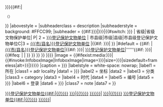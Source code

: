 {{Infobox
|bodystyle =
|bodyclass = vcard
|aboveclass = fn
|above = {{{名称|{{{name|{{PAGENAME}}}}}}}}{{#if:{{{子项<includeonly>|</includeonly>}}}|<br /><div style="font-size: smaller">（{{{子项}}}）</div>}}
|abovestyle = 
|subheaderclass = description
|subheaderstyle = background: #FFCC99;
|subheader = {{#if:{{{列表|{{{list|}}}}}}|{{{列表|{{{list|}}}}}}|{{#switch: {{{级别|{{{grade|}}}}}}
| 省级|省级文物保护单位| P| 2 = [[{{{省区市|{{{省名}}}}}}登记保护文物单位]][[Category:{{{省区市|{{{省名}}}}}}登记保护文物单位{{#if:{{{1|}}}|{{!}}{{{1|}}}}}]]
| 市县级|市级|县级|市县级登记保护文物单位C|3 = [[{{{市/县名}}}登记保护文物单位]][[Category:{{{市/县名}}}登记保护文物单位{{#if:{{{1|}}}|{{!}}{{{1|}}}}}]]
|{{#if: {{{Cat|{{{cat|}}}}}}| [[Category:{{{Cat|{{{cat|{{{CAT|全国重点文物保护单位}}}}}}}}}|{{{1|}}}{{PAGENAME}}]] }}
|#default = {{#if: {{{市/县名|}}}| [[{{{市/县名}}}登记保护文物单位]][[Category:{{{市/县名}}}登记保护文物单位{{#if:{{{1|}}}|{{!}}{{{1|}}}}}]]|{{#if: {{{省区市|{{{省名|}}}}}}|  [[{{{省区市|{{{省名}}}}}}登记保护文物单位]][[Category:{{{省区市|{{{省名}}}}}}登记保护文物单位{{#if:{{{1|}}}|{{!}}{{{1|}}}}}]]|''''''{{#if: {{{Cat|{{{cat|}}}}}}| {{#ifeq: {{NAMESPACE}} | {{NS:0}} |[[Category:{{{Cat|{{{cat|{{{CAT|}}}}}}}}}|{{{1|}}}{{PAGENAME}}]] }} }} }} }}
}}}}
|image = {{#ifexist:media:{{{图片|{{{photo|}}}}}}|{{#invoke:InfoboxImage|InfoboxImage|image={{{图片|{{{photo|}}}}}}|size={{{图片大小|{{{px|}}}}}}|sizedefault=frameless|alt={{{alt|}}}}}|{{{图片|{{{photo|}}}}}}}}
|caption = {{{caption|{{{说明|}}}}}}
|labelstyle = white-space: nowrap;
|label1 = 所在
|class1 = adr locality
|data1  = {{{所在|{{{location|}}}}}}
|label2 = 坐标
|data2  = {{{坐标|}}}
|label3 = 分类
|class3 = category
|data3  = {{{分类|}}}
|label4 = 时代
|data4  = {{{时代|}}}
|label5 = 编号
|data5  = {{{编号|{{{batch number|}}}}}}
|label6 = 登录
|data6  = {{{登录|{{{publish date|}}}}}}
|class7 = note
|data7  = {{{备注|}}}
}}<noinclude>
{{Documentation}}
</noinclude>